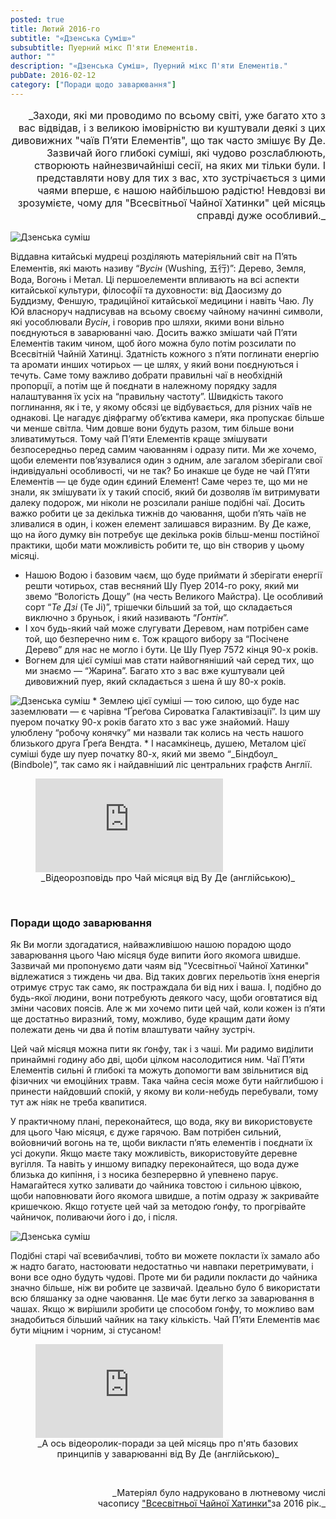 ```yaml
---
posted: true
title: Лютий 2016-го
subtitle: "«Дзенська Суміш»"
subsubtitle: Пуерний мікс П'яти Елементів.
author: ""
description: "«Дзенська Суміш», Пуерний мікс П'яти Елементів."
pubDate: 2016-02-12
category: ["Поради щодо заварювання"]
---
```



<p style="font-size: 1rem" align="end">_Заходи, які ми проводимо по всьому світі, уже багато хто з вас відвідав, і з великою імовірністю ви куштували деякі з цих дивовижних "чаїв П’яти Елементів", що так часто змішує Ву Де. Зазвичай його глибокі суміші, які чудово розслаблюють, створюють найнезвичайніші сесії, на яких ми тільки були. І представляти нову для тих з вас, хто зустрічається з цими чаями вперше, є нашою найбільшою радістю! Невдовзі ви зрозумієте, чому для "Всесвітньої Чайної Хатинки" цей місяць справді дуже особливий._</p>

<Image class="float-left" src={Image1} alt="Дзенська суміш" />

Віддавна китайські мудреці розділяють матеріяльний світ на П’ять Елементів, які мають називу “_Вусін_ (Wushing, 五行)”: Дерево, Земля, Вода, Вогонь і Метал. Ці першоелементи впливають на всі аспекти китайської культури, філософії та духовности: від Даосизму до Буддизму, Феншую, традиційної китайської медицини і навіть Чаю. Лу Юй власноруч надписував на всьому своєму чайному начинні символи, які уособлювали _Вусін_, і говорив про шляхи, якими вони вільно поєднуються в заварюванні чаю. Досить важко змішати чай П’яти Елементів таким чином, щоб його можна було потім розсилати по Всесвітній Чайній Хатинці. Здатність кожного з п’яти поглинати енергію та аромати инших чотирьох — це шлях, у який вони поєднуються і течуть. Саме тому важливо добрати правильні чаї в необхідній пропорції, а потім ще й поєднати в належному порядку задля налаштування їх усіх на “правильну частоту”. Швидкість такого поглинання, як і те, у якому обсязі це відбувається, для різних чаїв не однакові. Це нагадує діяфрагму об’єктива камери, яка пропускає більше чи менше світла. Чим довше вони будуть разом, тим більше вони зливатимуться. Тому чай П’яти Елементів краще змішувати безпосередньо перед самим чаюванням і одразу пити. Ми же хочемо, щоби елементи пов’язувалися один з одним, але загалом зберігали свої індивідуальні особливості, чи не так? Бо инакше це буде не чай П’яти Елементів — це буде один єдиний Елемент! Саме через те, що ми не знали, як змішувати їх у такий спосіб, який би дозволяв їм витримувати далеку подорож, ми ніколи не розсилали раніше подібні чаї. Досить важко робити це за декілька тижнів до чаювання, щоби п’ять чаїв не зливалися в один, і кожен елемент залишався виразним. Ву Де каже, що на його думку він потребує ще декілька років більш-менш постійної практики, щоби мати можливість робити те, що він створив у цьому місяці.

* Нашою Водою і базовим чаєм, що буде приймати й зберігати енергії решти чотирьох, став весняний Шу Пуер 2014-го року, який ми звемо “Вологість Дощу” (на честь Великого Майстра). Це особливий сорт “_Те Дзі_ (Te Ji)”, трішечки більший за той, що складається виключно з бруньок, і який називають “_Ґонтін_”.
* І хоч будь-який чай може слугувати Деревом, нам потрібен саме той, що безперечно ним є. Тож кращого вибору за “Посічене Дерево” для нас не могло і бути. Це Шу Пуер 7572 кінця 90-х років.
* Вогнем для цієї суміші мав стати найвогняніший чай серед тих, що ми знаємо — “Жарина”. Багато хто з вас вже куштували цей дивовижний пуер, який складається з шена й шу 80-х років.
<Image class="float-right" src={Image2} alt="Дзенська суміш" />
* Землею цієї суміші — тою силою, що буде нас заземлювати — є чарівна “Ґреґова Сироватка Галактивізації”. Із цим шу пуером початку 90-х років багато хто з вас уже знайомий. Нашу улюблену “робочу конячку” ми назвали так колись на честь нашого близького друга Ґреґа Вендта.
* І насамкінець, душею, Металом цієї суміші буде шу пуер початку 80-х, який ми звемо “_Біндбоул_ (Bindbole)”, так само як і найдавніший ліс центральних графств Англії.

<figure>
    <iframe class="align-center" src="https://www.youtube.com/embed/nf87-mp2R8s?si=8w7ogbDlcjaiBm6S" title="YouTube video player" frameborder="0" allow="accelerometer; autoplay; clipboard-write; encrypted-media; gyroscope; picture-in-picture; web-share" referrerpolicy="strict-origin-when-cross-origin" allowfullscreen></iframe>
    <figcaption style="font-size: 0.9rem; text-align: center;">
            _Відеорозповідь про Чай місяця від Ву Де (англійською)_
    </figcaption>
</figure>

<p>&nbsp;</p>

### Поради щодо заварювання

Як Ви могли здогадатися, найважливішою нашою порадою щодо заварювання цього Чаю місяця буде випити його якомога швидше. Зазвичай ми пропонуємо дати чаям від "Усесвітньої Чайної Хатинки" відлежатися з тиждень чи два. Від таких довгих перельотів їхня енергія отримує струс так само, як постраждала би від них і ваша. І, подібно до будь-якої людини, вони потребують деякого часу, щоби оговтатися від зміни часових поясів. Але ж ми хочемо пити цей чай, коли кожен із п’яти ще достатньо виразний, тому, можливо, буде кращим дати йому полежати день чи два й потім влаштувати чайну зустріч.

Цей чай місяця можна пити як ґонфу, так і з чаші. Ми радимо виділити принаймні годину або дві, щоби цілком насолодитися ним. Чаї П’яти Елементів сильні й глибокі та можуть допомогти вам звільнитися від фізичних чи емоційних травм. Така чайна сесія може бути найглибшою і принести найдовший спокій, у якому ви коли-небудь перебували, тому тут аж ніяк не треба квапитися.

У практичному плані, переконайтеся, що вода, яку ви використовуєте для цього Чаю місяця, є дуже гарячою. Вам потрібен сильний, войовничий вогонь на те, щоби викласти п’ять елементів і поєднати їх усі докупи. Якщо маєте таку можливість, використовуйте деревне вугілля. Та навіть у иншому випадку переконайтеся, що вода дуже близька до кипіння, і з носика безперервно й упевнено парує. Намагайтеся хутко заливати до чайника товстою і сильною цівкою, щоби наповнювати його якомога швидше, а потім одразу ж закривайте кришечкою. Якщо готуєте цей чай за методою ґонфу, то прогрівайте чайничок, поливаючи його і до, і після.

<Image class="float-left" src={Image3} alt="Дзенська суміш" />

Подібні старі чаї всевибачливі, тобто ви можете покласти їх замало або ж надто багато, настоювати недостатньо чи навпаки перетримувати, і вони все одно будуть чудові. Проте ми би радили покласти до чайника значно більше, ніж ви робите це зазвичай. Ідеально було б використати всю бляшанку за одне чаювання. Це має бути легко за заварювання в чашах. Якщо ж вирішили зробити це способом ґонфу, то можливо вам знадобиться більший чайник на таку кількість. Чай П’яти Елементів має бути міцним і чорним, зі стусаном!

<figure>
    <iframe class="align-center" src="https://www.youtube.com/embed/QnX9RIpY_MY?si=mfoLM_Oi-zS51AJY" title="YouTube video player" frameborder="0" allow="accelerometer; autoplay; clipboard-write; encrypted-media; gyroscope; picture-in-picture; web-share" referrerpolicy="strict-origin-when-cross-origin" allowfullscreen></iframe>
    <figcaption style="font-size: 0.9rem; text-align: center;">
            _А ось відеоролик-поради за цей місяць про п'ять базових принципів у заварюванні від Ву Де (англійською)_
    </figcaption>
</figure>

<p>&nbsp;</p>

<p align="right" style="font-size: 0.9rem;">_Матеріял було надруковано в лютневому числі<br />часопису <a title="globalteahut.org" href="http://www.globalteahut.org/" target="blank" rel="noopener">"Всесвітньої Чайної Хатинки"</a>за 2016 рік._</p>